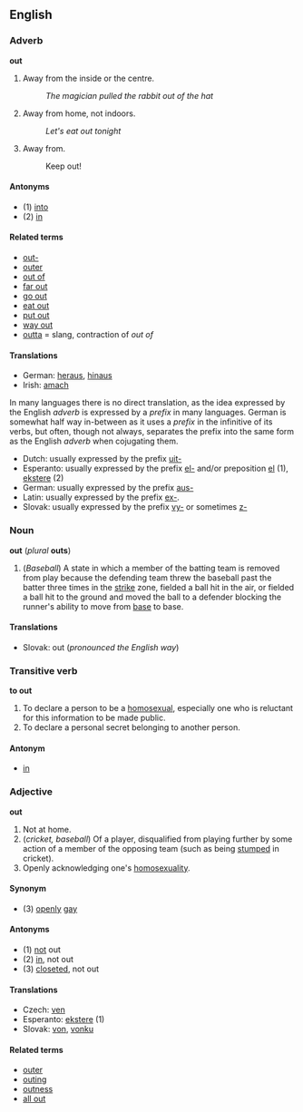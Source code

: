 ==English==
===Adverb===
'''out'''

#Away from the inside or the centre.
#:''The magician pulled the rabbit out of the hat''
#Away from home, not indoors.
#:''Let's eat out tonight''
#Away from.
#:Keep out!

====Antonyms====
*(1) [[into]]
*(2) [[in]]

====Related terms====
*[[out-]] <!-- do not add words such as "outdo" here - these belong under the prefix "out-" -->
*[[outer]]
*[[out of]]
*[[far out]]
*[[go out]]
*[[eat out]]
*[[put out]]
*[[way out]]
*[[outta]] = slang, contraction of ''out of''

==== Translations ====
*German: [[heraus]], [[hinaus]]
*Irish: [[amach]]

In many languages there is no direct translation, as the idea expressed by the English ''adverb'' is expressed by a ''prefix'' in many languages. German is somewhat half way in-between as it uses a ''prefix'' in the infinitive of its verbs, but often, though not always, separates the prefix into the same form as the English ''adverb'' when cojugating them.

*Dutch: usually expressed by the prefix [[uit-]]
*Esperanto: usually expressed by the prefix [[el-]] and/or preposition [[el]] (1), [[ekstere]] (2)
*German: usually expressed by the prefix [[aus-]]
*Latin: usually expressed by the prefix [[ex-]].
*Slovak: usually expressed by the prefix [[vy-]] or sometimes [[z-]]

===Noun===
'''out''' (''plural'' '''outs''')
#(''Baseball'') A state in which a member of the batting team is removed from play because the defending team threw the baseball past the batter three times in the [[strike]] zone, fielded a ball hit in the air, or fielded a ball hit to the ground and moved the ball to a defender blocking the runner's ability to move from [[base]] to base.

==== Translations ====
*Slovak: out (''pronounced the English way'')

===Transitive verb===
'''to out'''

#To declare a person to be a [[homosexual]], especially one who is reluctant for this information to be made public.
#To declare a personal secret belonging to another person.

====Antonym====
*[[in]]

===Adjective===
'''out'''

#Not at home.
#(''cricket, baseball'') Of a player, disqualified from playing further by some action of a member of the opposing team (such as being [[stump|stumped]] in cricket).
#Openly acknowledging one's [[homosexuality]].

====Synonym====
*(3) [[openly]] [[gay]]

====Antonyms====
*(1) [[not]] out
*(2) [[in]], not out
*(3) [[closeted]], not out

==== Translations ====
*Czech: [[ven]]
*Esperanto: [[ekstere]] (1)
*Slovak: [[von#Slovak|von]], [[vonku#Slovak|vonku]]

====Related terms====
*[[outer]]
*[[outing]]
*[[outness]]
*[[all out]]